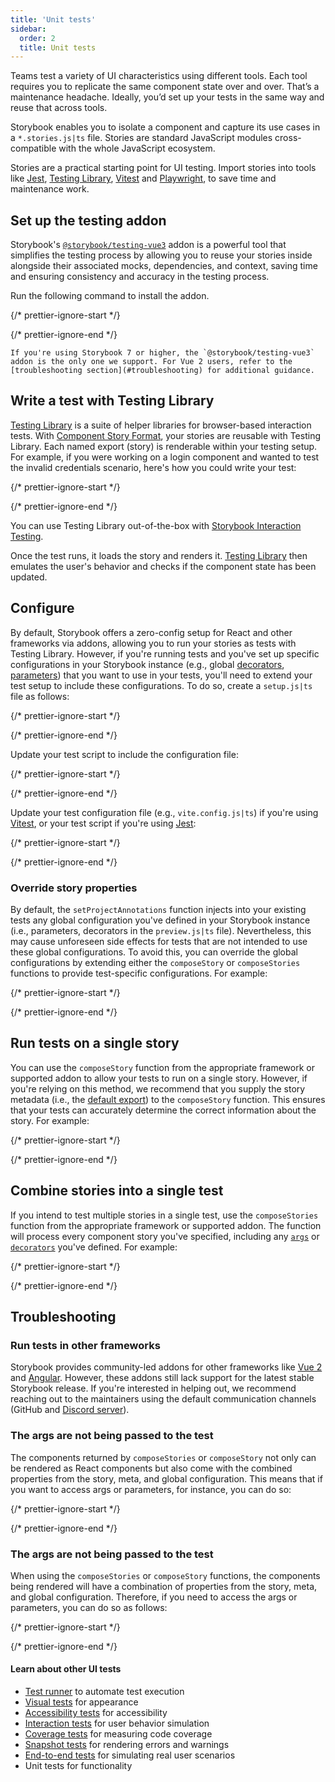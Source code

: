```yaml
---
title: 'Unit tests'
sidebar:
  order: 2
  title: Unit tests
---
```


Teams test a variety of UI characteristics using different tools. Each tool requires you to replicate the same component state over and over. That’s a maintenance headache. Ideally, you’d set up your tests in the same way and reuse that across tools.

Storybook enables you to isolate a component and capture its use cases in a `*.stories.js|ts` file. Stories are standard JavaScript modules cross-compatible with the whole JavaScript ecosystem.

Stories are a practical starting point for UI testing. Import stories into tools like [Jest](https://jestjs.io/), [Testing Library](https://testing-library.com/), [Vitest](https://vitest.dev/) and [Playwright](https://playwright.dev/), to save time and maintenance work.

<IfRenderer renderer="vue">

  ## Set up the testing addon

  Storybook's [`@storybook/testing-vue3`](https://storybook.js.org/addons/@storybook/testing-vue3/) addon is a powerful tool that simplifies the testing process by allowing you to reuse your stories inside alongside their associated mocks, dependencies, and context, saving time and ensuring consistency and accuracy in the testing process.

  Run the following command to install the addon.

  {/* prettier-ignore-start */}

  <CodeSnippets path="storybook-testing-library-install.md" />

  {/* prettier-ignore-end */}

  <Callout variant="info">

    If you're using Storybook 7 or higher, the `@storybook/testing-vue3` addon is the only one we support. For Vue 2 users, refer to the [troubleshooting section](#troubleshooting) for additional guidance.

  </Callout>

</IfRenderer>

## Write a test with Testing Library

[Testing Library](https://testing-library.com/) is a suite of helper libraries for browser-based interaction tests. With [Component Story Format](../../api/csf.mdx), your stories are reusable with Testing Library. Each named export (story) is renderable within your testing setup. For example, if you were working on a login component and wanted to test the invalid credentials scenario, here's how you could write your test:

{/* prettier-ignore-start */}

<CodeSnippets path="component-test-with-testing-library.md" />

{/* prettier-ignore-end */}

<Callout variant="info" icon="💡">

  You can use Testing Library out-of-the-box with [Storybook Interaction Testing](../interaction-testing.mdx).
  
</Callout>

Once the test runs, it loads the story and renders it. [Testing Library](https://testing-library.com/) then emulates the user's behavior and checks if the component state has been updated.

## Configure

By default, Storybook offers a zero-config setup for React and other frameworks via addons, allowing you to run your stories as tests with Testing Library. However, if you're running tests and you've set up specific configurations in your Storybook instance (e.g., global [decorators](../../writing-stories/decorators.mdx#global-decorators), [parameters](../../writing-stories/parameters.mdx#global-parameters)) that you want to use in your tests, you'll need to extend your test setup to include these configurations. To do so, create a `setup.js|ts` file as follows:

{/* prettier-ignore-start */}

<CodeSnippets path="storybook-testing-addon-optional-config.md" />

{/* prettier-ignore-end */}

<IfRenderer renderer="react">
  Update your test script to include the configuration file:

  {/* prettier-ignore-start */}

  <CodeSnippets path="react-test-scripts-optional-config-scripts.md" />

  {/* prettier-ignore-end */}
</IfRenderer>

<IfRenderer renderer="vue">

  Update your test configuration file (e.g., `vite.config.js|ts`) if you're using [Vitest](https://vitest.dev/), or your test script if you're using [Jest](https://jestjs.io/):

  {/* prettier-ignore-start */}

  <CodeSnippets path="storybook-testing-addon-optional-config-test-runners.md" />

  {/* prettier-ignore-end */}

</IfRenderer>

### Override story properties

By default, the `setProjectAnnotations` function injects into your existing tests any global configuration you've defined in your Storybook instance (i.e., parameters, decorators in the `preview.js|ts` file). Nevertheless, this may cause unforeseen side effects for tests that are not intended to use these global configurations. To avoid this, you can override the global configurations by extending either the `composeStory` or `composeStories` functions to provide test-specific configurations. For example:

{/* prettier-ignore-start */}

<CodeSnippets path="override-compose-story-test.md" />

{/* prettier-ignore-end */}

## Run tests on a single story

You can use the `composeStory` function from the appropriate framework or supported addon to allow your tests to run on a single story. However, if you're relying on this method, we recommend that you supply the story metadata (i.e., the [default export](../../writing-stories/index.mdx#default-export)) to the `composeStory` function. This ensures that your tests can accurately determine the correct information about the story. For example:

{/* prettier-ignore-start */}

<CodeSnippets path="single-story-test.md" />

{/* prettier-ignore-end */}

## Combine stories into a single test

If you intend to test multiple stories in a single test, use the `composeStories` function from the appropriate framework or supported addon. The function will process every component story you've specified, including any [`args`](../../writing-stories/args.mdx) or [`decorators`](../../writing-stories/decorators.mdx) you've defined. For example:

{/* prettier-ignore-start */}

<CodeSnippets path="multiple-stories-test.md" />

{/* prettier-ignore-end */}

## Troubleshooting

### Run tests in other frameworks

Storybook provides community-led addons for other frameworks like [Vue 2](https://storybook.js.org/addons/@storybook/testing-vue) and [Angular](https://storybook.js.org/addons/@storybook/testing-angular). However, these addons still lack support for the latest stable Storybook release. If you're interested in helping out, we recommend reaching out to the maintainers using the default communication channels (GitHub and [Discord server](https://discord.com/channels/486522875931656193/839297503446695956)).

<IfRenderer renderer="react">

  ### The args are not being passed to the test

  The components returned by `composeStories` or `composeStory` not only can be rendered as React components but also come with the combined properties from the story, meta, and global configuration. This means that if you want to access args or parameters, for instance, you can do so:

  {/* prettier-ignore-start */}

  <CodeSnippets path="reuse-args-test.md" />

  {/* prettier-ignore-end */}
</IfRenderer>

<IfRenderer renderer="vue">

  ### The args are not being passed to the test

  When using the `composeStories` or `composeStory` functions, the components being rendered will have a combination of properties from the story, meta, and global configuration. Therefore, if you need to access the args or parameters, you can do so as follows:

  {/* prettier-ignore-start */}

  <CodeSnippets path="reuse-args-test.md" />

  {/* prettier-ignore-end */}
</IfRenderer>

#### Learn about other UI tests

* [Test runner](../test-runner.mdx) to automate test execution
* [Visual tests](../visual-testing.mdx) for appearance
* [Accessibility tests](../accessibility-testing.mdx) for accessibility
* [Interaction tests](../interaction-testing.mdx) for user behavior simulation
* [Coverage tests](../test-coverage.mdx) for measuring code coverage
* [Snapshot tests](../snapshot-testing/snapshot-testing.mdx) for rendering errors and warnings
* [End-to-end tests](../import-stories-in-tests/stories-in-end-to-end-tests.mdx) for simulating real user scenarios
* Unit tests for functionality
